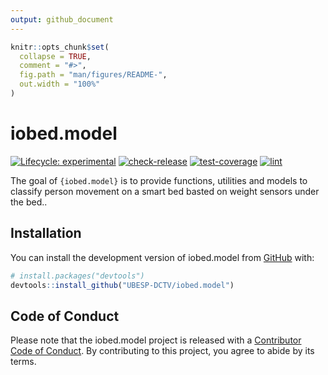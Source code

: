 ```yaml
---
output: github_document
---
```


<!-- README.md is generated from README.Rmd. Please edit that file -->

```r
knitr::opts_chunk$set(
  collapse = TRUE,
  comment = "#>",
  fig.path = "man/figures/README-",
  out.width = "100%"
)
```

# iobed.model

<!-- badges: start -->
[![Lifecycle: experimental](https://img.shields.io/badge/lifecycle-experimental-orange.svg)](https://lifecycle.r-lib.org/articles/stages.html#experimental)
[![check-release](https://github.com/UBESP-DCTV/iobed.model/actions/workflows/check-release.yaml/badge.svg)](https://github.com/UBESP-DCTV/iobed.model/actions/workflows/check-release.yaml)
[![test-coverage](https://github.com/UBESP-DCTV/iobed.model/actions/workflows/test-coverage.yaml/badge.svg)](https://github.com/UBESP-DCTV/iobed.model/actions/workflows/test-coverage.yaml)
[![lint](https://github.com/UBESP-DCTV/iobed.model/actions/workflows/lint.yaml/badge.svg)](https://github.com/UBESP-DCTV/iobed.model/actions/workflows/lint.yaml)
<!-- badges: end -->

The goal of `{iobed.model}` is to provide functions, utilities and models to classify person movement on a smart bed basted on weight sensors under the bed..

## Installation

You can install the development version of iobed.model from [GitHub](https://github.com/) with:

``` r
# install.packages("devtools")
devtools::install_github("UBESP-DCTV/iobed.model")
```

## Code of Conduct

Please note that the iobed.model project is released with a [Contributor Code of Conduct](https://contributor-covenant.org/version/2/1/CODE_OF_CONDUCT.html). By contributing to this project, you agree to abide by its terms.
